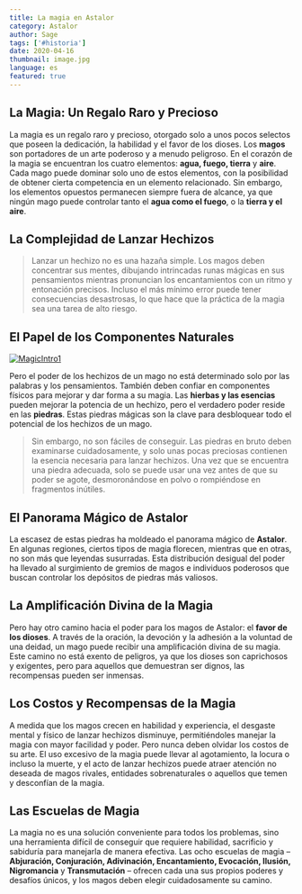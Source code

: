 ```yaml
---
title: La magia en Astalor
category: Astalor
author: Sage
tags: ['#historia']
date: 2020-04-16
thumbnail: image.jpg
language: es
featured: true
---
```


## La Magia: Un Regalo Raro y Precioso

La magia es un regalo raro y precioso, otorgado solo a unos pocos selectos que poseen la dedicación, la habilidad y el favor de los dioses. Los **magos** son portadores de un arte poderoso y a menudo peligroso. En el corazón de la magia se encuentran los cuatro elementos: **agua, fuego, tierra** y **aire**. Cada mago puede dominar solo uno de estos elementos, con la posibilidad de obtener cierta competencia en un elemento relacionado. Sin embargo, los elementos opuestos permanecen siempre fuera de alcance, ya que ningún mago puede controlar tanto el **agua como el fuego**, o la **tierra y el aire**.

## La Complejidad de Lanzar Hechizos

> Lanzar un hechizo no es una hazaña simple. Los magos deben concentrar sus mentes, dibujando intrincadas runas mágicas en sus pensamientos mientras pronuncian los encantamientos con un ritmo y entonación precisos. Incluso el más mínimo error puede tener consecuencias desastrosas, lo que hace que la práctica de la magia sea una tarea de alto riesgo.

## El Papel de los Componentes Naturales

[![MagicIntro1](https://i.imgur.com/TYv7RFn.png)](https://i.imgur.com/TYv7RFn.png)

Pero el poder de los hechizos de un mago no está determinado solo por las palabras y los pensamientos. También deben confiar en componentes físicos para mejorar y dar forma a su magia. Las **hierbas y las esencias** pueden mejorar la potencia de un hechizo, pero el verdadero poder reside en las **piedras**. Estas piedras mágicas son la clave para desbloquear todo el potencial de los hechizos de un mago.

> Sin embargo, no son fáciles de conseguir. Las piedras en bruto deben examinarse cuidadosamente, y solo unas pocas preciosas contienen la esencia necesaria para lanzar hechizos. Una vez que se encuentra una piedra adecuada, solo se puede usar una vez antes de que su poder se agote, desmoronándose en polvo o rompiéndose en fragmentos inútiles.

## El Panorama Mágico de Astalor

La escasez de estas piedras ha moldeado el panorama mágico de **Astalor**. En algunas regiones, ciertos tipos de magia florecen, mientras que en otras, no son más que leyendas susurradas. Esta distribución desigual del poder ha llevado al surgimiento de gremios de magos e individuos poderosos que buscan controlar los depósitos de piedras más valiosos.

## La Amplificación Divina de la Magia

Pero hay otro camino hacia el poder para los magos de Astalor: el **favor de los dioses**. A través de la oración, la devoción y la adhesión a la voluntad de una deidad, un mago puede recibir una amplificación divina de su magia. Este camino no está exento de peligros, ya que los dioses son caprichosos y exigentes, pero para aquellos que demuestran ser dignos, las recompensas pueden ser inmensas.

## Los Costos y Recompensas de la Magia

A medida que los magos crecen en habilidad y experiencia, el desgaste mental y físico de lanzar hechizos disminuye, permitiéndoles manejar la magia con mayor facilidad y poder. Pero nunca deben olvidar los costos de su arte. El uso excesivo de la magia puede llevar al agotamiento, la locura o incluso la muerte, y el acto de lanzar hechizos puede atraer atención no deseada de magos rivales, entidades sobrenaturales o aquellos que temen y desconfían de la magia.

## Las Escuelas de Magia

La magia no es una solución conveniente para todos los problemas, sino una herramienta difícil de conseguir que requiere habilidad, sacrificio y sabiduría para manejarla de manera efectiva. Las ocho escuelas de magia – **Abjuración, Conjuración, Adivinación, Encantamiento, Evocación, Ilusión, Nigromancia** y **Transmutación** – ofrecen cada una sus propios poderes y desafíos únicos, y los magos deben elegir cuidadosamente su camino.
